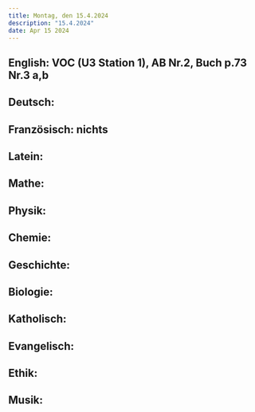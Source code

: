 ```yaml
---
title: Montag, den 15.4.2024
description: "15.4.2024"
date: Apr 15 2024
---
```


## English: VOC (U3 Station 1), AB Nr.2, Buch p.73 Nr.3 a,b
## Deutsch: 
## Französisch: nichts
## Latein: 
## Mathe: 
## Physik: 
## Chemie: 
## Geschichte: 
## Biologie: 
## Katholisch: 
## Evangelisch: 
## Ethik: 
## Musik: 